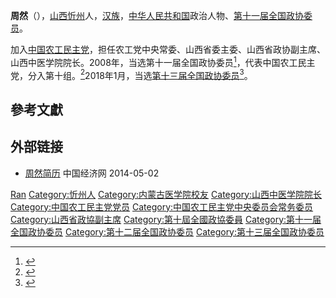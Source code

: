 '''周然'''（{{bd|1958年|7月|}}），[[山西|山西]][[忻州|忻州]]人，[[汉族|汉族]]，[[中华人民共和国|中华人民共和国]]政治人物、[[第十一届全国政协委员|第十一届全国政协委员]]。

加入[[中国农工民主党|中国农工民主党]]，担任农工党中央常委、山西省委主委、山西省政协副主席、山西中医学院院长。2008年，当选第十一届全国政协委员<ref>{{cite news|title=第十一届全国政协委员名单|url=http://www.indaa.com.cn/zt/2009qglh/zxzs/200903/t20090303_127573.html|accessdate=2013-04-09|newspaper=新华社北京1月25日电 中国人民政治协商会议第十一届全国委员会委员名单(共2237人，2008年1月25日政协第十届全国委员会常务委员会第二十次会议通过)|date=2008年1月25日|deadurl=yes|archiveurl=https://web.archive.org/web/20130928014403/http://www.indaa.com.cn/zt/2009qglh/zxzs/200903/t20090303_127573.html|archivedate=2013年9月28日}}</ref>，代表中国农工民主党，分入第十组。<ref>{{cite news|title=全国政协信息-周然|url=http://www.cppcc.gov.cn/CMS/wylibary/showJcwyxtInfoWylibary.action?tabJcwyxt.guid=11W0003620&wytype=wjwy|accessdate=2013-04-11|newspaper=全国政协委员会|archive-date=2018-01-27|archive-url=https://web.archive.org/web/20180127085636/http://www.cppcc.gov.cn/CMS/wylibary/showJcwyxtInfoWylibary.action?tabJcwyxt.guid=11W0003620&wytype=wjwy|dead-url=no}}</ref>2018年1月，当选[[中国人民政治协商会议第十三届全国委员会委员名单|第十三届全国政协委员]]<ref>{{Cite web|url=http://sports.163.com/18/0126/06/D92BRKK400051C89.html|title=中国人民政治协商会议第十三届全国委员会委员名单|accessdate=2018-01-26|last=|work=网易|archive-url=https://web.archive.org/web/20180127143232/http://sports.163.com/18/0126/06/D92BRKK400051C89.html|archive-date=2018-01-27|dead-url=yes}}</ref>。

== 參考文獻 ==
{{reflist}}

== 外部链接 ==
* [http://district.ce.cn/newarea/sddy/201301/30/t20130130_24077922_3.shtml 周然简历]{{Wayback|url=http://district.ce.cn/newarea/sddy/201301/30/t20130130_24077922_3.shtml |date=20200814171549 }} 中国经济网 2014-05-02

{{中国政治人物小作品}}
{{中国农工民主党第十三届中央委员会}}
{{中国农工民主党第十四届中央委员会}}
{{中国农工民主党第十五届中央委员会}}

{{Authority control}}
{{DEFAULTSORT:Zhou周}}
[[Category:周姓|Ran]]
[[Category:忻州人|Category:忻州人]]
[[Category:内蒙古医学院校友|Category:内蒙古医学院校友]]
[[Category:山西中医学院院长|Category:山西中医学院院长]]
[[Category:中国农工民主党党员|Category:中国农工民主党党员]]
[[Category:中国农工民主党中央委员会常务委员|Category:中国农工民主党中央委员会常务委员]]
[[Category:山西省政協副主席|Category:山西省政協副主席]]
[[Category:第十屆全國政協委員|Category:第十屆全國政協委員]]
[[Category:第十一届全国政协委员|Category:第十一届全国政协委员]]
[[Category:第十二届全国政协委员|Category:第十二届全国政协委员]]
[[Category:第十三届全国政协委员|Category:第十三届全国政协委员]]